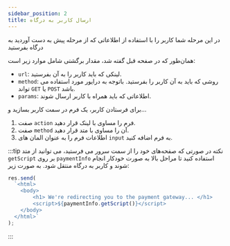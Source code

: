 ```yaml
---
sidebar_position: 2
title: ارسال کاربر به درگاه
---
```


در این مرحله شما کاربر را با استفاده از اطلاعاتی که از مرحله پیش به دست آوردید به درگاه بفرستید

همان‌طور که در صفحه قبل گفته شد، مقدار برگشتی شامل موارد زیر است:

- `url`: لینکی که باید کاربر را به آن بفرستید.
- `method`: روشی که باید به آن کاربر را بفرستید. با‌توجه به درایور مورد استفاده می تواند `GET` یا `POST` باشد.
- `params`: اطلاعاتی که باید همراه با کاربر ارسال شوند.

برای فرستادن کاربر، یک فرم در سمت کاربر بسازید و...

1. صفت `action` فرم را مساوی با لینک قرار دهید.
2. صفت `method` آن را مساوی با متد قرار دهید.
3. اطلاعات فرم را به عنوان المان های `input` به فرم اضافه کنید.

:::tip نکته
در صورتی که صفحه‌های خود را از سمت سرور می فرستید‌، می توانید از متد `getScript` بر روی `paymentInfo` استفاده کنید تا مراحل بالا به صورت خودکار انجام شوند و کاربر به درگاه منتقل شود. به صورت زیر:

```js
res.send(
  `<html>
    <body>
        <h1> We're redirecting you to the payment gateway... </h1>
        <script>${paymentInfo.getScript()}</script>
    </body>
  </html>`
);
```

:::
